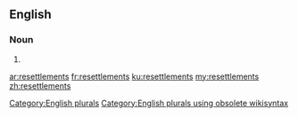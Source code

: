 ==English==

===Noun===
{{head|en}}

# {{plural of|resettlement}}

[[Category:English plurals]][[Category:English plurals using obsolete wikisyntax]]

[[ar:resettlements]]
[[fr:resettlements]]
[[ku:resettlements]]
[[my:resettlements]]
[[zh:resettlements]]